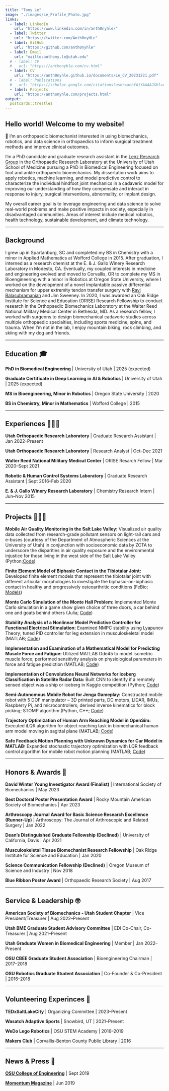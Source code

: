 ```yaml
---
title: "Tony Le"
image: "./images/Le_Profile_Photo.jpg"
links:
  - label: LinkedIn
    url: "https://www.linkedin.com/in/anth0nyhle/"
  - label: Twitter
    url: "https://twitter.com/Anth0nyHLe"
  - label: GitHub
    url: "https://github.com/anth0nyhle"
  - label: Email
    url: "mailto:anthony.le@utah.edu"
  # - label: CV
  #   url: "https://anthonyhle.com/cv.html"
  - label: CV
    url: "https://anth0nyhle.github.io/documents/Le_CV_20231221.pdf"
  # - label: Publications
  #   url: "https://scholar.google.com/citations?user=achfAjYAAAAJ&hl=en"
  - label: Projects
    url: "https://anthonyhle.com/projects.html"
output:
  postcards::trestles
---
```

 
## Hello world! Welcome to my website!

👋 I'm an orthopaedic biomechanist interested in using biomechanics, robotics, and data science in orthopaedics to inform surgical treatment methods and improve clinical outcomes.

<!-- I'm passionate about solving real world problems in medicine and sustainable development through engineering! -->

I'm a PhD candidate and graduate research assistant in the [Lenz Research Group](https://medicine.utah.edu/orthopaedics/research/labs/harold-dunn/groups/lenz) in the Orthopaedic Research Laboratory at the University of Utah School of Medicine pursuing a PhD in Biomedical Engineering focused on foot and ankle orthopaedic biomechanics. My dissertation work aims to apply robotics, machine learning, and model predictive control to characterize the individual hindfoot joint mechanics in a cadaveric model for improving our understanding of how they compensate and interact in response to injury, surgical interventions, abnormality, or implant design.

My overall career goal is to leverage engineering and data science to solve real-world problems and make positive impacts in society, especially in disadvantaged communities. Areas of interest include medical robotics, health technology, sustainable development, and climate technology.

******

## Background

I grew up in Spartanburg, SC and completed my BS in Chemistry with a minor in Applied Mathematics at Wofford College in 2015. After graduation, I interned as a research chemist at the E. & J. Gallo Winery Research Laboratory in Modesto, CA. Eventually, my coupled interests in medicine and engineering evolved and moved to Corvallis, OR to complete my MS in Bioengineering with a minor in Robotics at Oregon State University, where I worked on the development of a novel implantable passive differential mechanism for upper extremity tendon transfer surgery with [Ravi Balasubramanian](https://engineering.oregonstate.edu/people/ravi-balasubramanian) and Jim Sweeney. In 2020, I was awarded an Oak Ridge Institute for Science and Education (ORISE) Research Fellowship to conduct research in the Orthopaedic Biomechanics Laboratory at the Walter Reed National Military Medical Center in Bethesda, MD. As a research fellow, I worked with surgeons to design biomechanical cadaveric studies across multiple orthopaedic specialties, including sports medicine, spine, and trauma. When I'm not in the lab, I enjoy mountain biking, rock climbing, and skiing with my dog and friends.

******

## Education 🎓

**PhD in Biomedical Engineering** | University of Utah | 2025 (expected)

**Graduate Certificate in Deep Learning in AI & Robotics** | University of Utah | 2025 (expected)

**MS in Bioengineering, Minor in Robotics** | Oregon State University | 2020

**BS in Chemistry, Minor in Mathematics** | Wofford College | 2015

******

## Experiences 👨🏻‍🔬

**Utah Orthopaedic Research Laboratory** | Graduate Research Assistant | Jan 2022--Present

**Utah Orthopaedic Research Laboratory** | Research Analyst | Oct--Dec 2021

**Walter Reed National Military Medical Center** | ORISE Resarch Fellow | Mar 2020--Sept 2021

**Robotic & Human Control Systems Laboratory** | Graduate Research Assistant | Sept 2016--Feb 2020

**E. & J. Gallo Winery Research Laboratory** | Chemistry Research Intern | Jun--Nov 2015

******

## Projects 👨🏻‍💻

**Mobile Air Quality Monitoring in the Salt Lake Valley:** Visualized air quality data collected from research-grade pollutant sensors on light-rail cars and e-buses (courtesy of the Department of Atmospheric Sciences at the University of Utah) in conjunction with socioeconomic data by ZCTA to underscore the disparities in air quality exposure and the environmental injustice for those living in the west side of the Salt Lake Valley (Python;[Code](https://github.com/anth0nyhle/MobileAirQualitySLV))

**Finite Element Model of Biphasic Contact in the Tibiotalar Joint:** Developed finite element models that represent the tibiotalar joint with different articular morphologies to investigate the biphasic-on-biphasic contact in healthy and progressively osteoarthritic conditions (FeBio; [Models](https://github.com/anth0nyhle/TibiotalarFEModel))

**Monte Carlo Simulation of the Monte Hall Problem:** Implemented Monte Carlo simulation in a game show given choice of three doors, a car behind one and goats behind others (Julia; [Code](https://github.com/anth0nyhle/OSUCoursework/tree/main/CHE599-IntroDataScience/hw1))

**Stability Analysis of a Nonlinear Model Predictive Controller for Functional Electrical Stimulation:** Examined NMPC stability using Lyapunov Theory; tuned PID controller for leg extension in musculoskeletal model (MATLAB; [Code](https://github.com/anth0nyhle/MuscleForceController))

**Implementation and Examination of a Mathematical Model for Predicting Muscle Force and Fatigue:** Utilized MATLAB Ode45 to model isometric muscle force; performed sensitivity analysis on physiological parameters in force and fatigue prediction (MATLAB; [Code](https://github.com/anth0nyhle/MuscleForceModel))

**Implementation of Convolutions Neural Networks for Iceberg Classification in Satellite Radar Data:** Built CNN to identify if a remotely sensed object was a ship or iceberg in Kaggle competition (Python; [Code](https://github.com/anth0nyhle/IcebergClassifier))

**Semi-Autonomous Mobile Robot for Jenga Gameplay:** Constructed mobile robot with 5 DOF manipulator -- 3D printed parts, DC motors, LIDAR, IMUs, Raspberry Pi, and microcontrollers; derived inverse kinematics for block picking; STOMP algorithm (Python, C++; [Code](https://github.com/anth0nyhle/OSUCoursework/tree/main/ROB521-AppliedRobotics/jengabot_project))

**Trajectory Optimization of Human Arm Reaching Model in OpenSim:** Executed iLQR algorithm for object reaching task in biomechanical human arm model moving in sagittal plane (MATLAB; [Code](https://github.com/tapgar/iLQR_test))

**Safe Feedback Motion Planning with Unknown Dynamics for Car Model in MATLAB:** Expanded stochastic trajectory optimization with LQR feedback control algorithm for mobile robot motion planning (MATLAB; [Code](https://github.com/tapgar/safe_exploration))

******

## Honors & Awards 🏅

**David Winter Young Investigator Award (Finalist)** | International Society of Biomechanics | May 2023

**Best Doctoral Poster Presentation Award** | Rocky Mountain American Society of Biomechanics | Apr 2023

**Arthroscopy Journal Award for Basic Science Research Excellence (Runner-Up)** | Arthroscopy: The Journal of Arthroscopic and Related Surgery | Jan 2022

**Dean's Distinguished Graduate Fellowship (Declined)** | University of California, Davis | Apr 2021

**Musculoskeletal Tissue Biomechanist Research Fellowship** | Oak Ridge Institute for Science and Education | Jan 2020

**Science Communication Fellowship (Declined)** | Oregon Museum of Science and Industry | Nov 2018

**Blue Ribbon Poster Award** | Orthopaedic Research Society | Aug 2017

******

## Service & Leadership 🤓

**American Society of Biomechanics - Utah Student Chapter** | Vice President/Treasurer | Aug 2022--Present

<!-- **American Society of Biomechanics - Utah Student Chapter** | Member | Jan 2022--Present -->

**Utah BME Graduate Student Advisory Committee** | EDI Co-Chair, Co-Treasurer | Aug 2021--Present

<!-- **Utah BME Graduate Student Advisory Committee** | Member | Jan 2022--Present -->

**Utah Graduate Women in Biomedical Engineering** | Member | Jan 2022--Present

**OSU CBEE Graduate Student Association** | Bioengineering Chairman | 2017--2018

<!-- **OSU CBEE Graduate Student Association** | Member | 2016--2020 -->

**OSU Robotics Graduate Student Association** | Co-Founder & Co-President | 2016--2018

<!-- **OSU Robotics Graduate Student Association** | Member | 2016--2020 -->

******

## Volunteering Experinces 🌱

**TEDxSaltLakeCity** | Organizing Committee | 2023--Present

**Wasatch Adaptive Sports** | Snowbird, UT | 2021--Present

**WeDo Lego Robotics** | OSU STEM Academy | 2016--2019

**Makers Club** | Corvallis-Benton County Public Library | 2016

******

## News & Press 📰

[**OSU College of Engineering**](https://cbee.oregonstate.edu/node/809) | Sept 2019

[**Momentum Magazine**](http://www.journalgraphicsdigitalpublications.com/epubs/OSUALUMNIASSOCIATIONINC/MomentumSpring2019/viewer/desktop/) | Jun 2019
